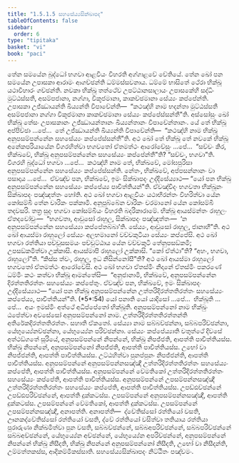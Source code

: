 ```yaml
---
title: "1.5.1.5 සහසේය්‍යසික්ඛාපද"
tableOfContents: false
sidebar:
  order: 6
type: "tipitaka"
basket: "vi"
book: "paci"
---
```



<DynamicBreadcrumb />

<Division number="49" book="paci">

<Paragraph number="164" book="paci">
තේන සමයේන බුද්ධෝ භගවා ආළවියං විහරති අග්ගාළවේ චේතියේ. තේන ඛෝ පන සමයේන උපාසකා ආරාමං ආගච්ඡන්ති ධම්මස්සවනාය. ධම්මේ භාසිතේ ථේරා භික්ඛූ යථාවිහාරං ගච්ඡන්ති. නවකා භික්ඛූ තත්ථේව උපට්ඨානසාලායං උපාසකේහි සද්ධිං මුට්ඨස්සතී, අසම්පජානා, නග්ගා, විකූජමානා, කාකච්ඡමානා සේය්‍යං කප්පේන්ති. උපාසකා උජ්ඣායන්ති ඛිය්‍යන්ති විපාචේන්ති—  “කථඤ්හි නාම භදන්තා මුට්ඨස්සතී අසම්පජානා නග්ගා විකූජමානා කාකච්ඡමානා සේය්‍යං කප්පේස්සන්තී”ති.
</Paragraph>

<Paragraph number="165" book="paci">
අස්සෝසුං ඛෝ භික්ඛූ තේසං උපාසකානං උජ්ඣායන්තානං ඛිය්‍යන්තානං විපාචේන්තානං. යේ තේ භික්ඛූ අප්පිච්ඡා …පේ…  තේ උජ්ඣායන්ති ඛිය්‍යන්ති විපාචේන්ති—  “කථඤ්හි නාම භික්ඛූ අනුපසම්පන්නේන සහසේය්‍යං කප්පේස්සන්තී”ති.
</Paragraph>

<Paragraph number="166" book="paci">
අථ ඛෝ තේ භික්ඛූ තේ නවකේ භික්ඛූ අනේකපරියායේන විගරහිත්වා භගවතෝ ඒතමත්ථං ආරෝචේසුං …පේ…  “සච්චං කිර, භික්ඛවේ, භික්ඛූ අනුපසම්පන්නේන සහසේය්‍යං කප්පේන්තී”ති? “සච්චං, භගවා”ති. විගරහි බුද්ධෝ භගවා …පේ…  කථඤ්හි නාම තේ, භික්ඛවේ, මෝඝපුරිසා අනුපසම්පන්නේන සහසේය්‍යං කප්පේස්සන්ති. නේතං, භික්ඛවේ, අප්පසන්නානං වා පසාදාය …පේ…  ඒවඤ්ච පන, භික්ඛවේ, ඉමං සික්ඛාපදං උද්දිසේය්‍යාථ—
</Paragraph>

<Paragraph number="167" book="paci">
<Emphasis>“යෝ පන භික්ඛු අනුපසම්පන්නේන සහසේය්‍යං කප්පේය්‍ය පාචිත්තියන්”</Emphasis>ති.
</Paragraph>

<Paragraph number="168" book="paci">
ඒවඤ්චිදං භගවතා භික්ඛූනං සික්ඛාපදං පඤ්ඤත්තං හෝති.
</Paragraph>

</Division>
<Division number="50" book="paci">

<Paragraph number="169" book="paci">
අථ ඛෝ භගවා ආළවියං යථාභිරන්තං විහරිත්වා යේන කෝසම්බී තේන චාරිකං පක්කාමි. අනුපුබ්බේන චාරිකං චරමානෝ යේන කෝසම්බී තදවසරි. තත්‍ර සුදං භගවා කෝසම්බියං විහරති බදරිකාරාමේ. භික්ඛූ ආයස්මන්තං රාහුලං ඒතදවෝචුං—  “භගවතා, ආවුසෝ රාහුල, සික්ඛාපදං පඤ්ඤත්තං—  ‘න අනුපසම්පන්නේන සහසේය්‍යා කප්පේතබ්බා’ති. සේය්‍යං, ආවුසෝ රාහුල, ජානාහී”ති. අථ ඛෝ ආයස්මා රාහුලෝ සේය්‍යං අලභමානෝ වච්චකුටියා සේය්‍යං කප්පේසි. අථ ඛෝ භගවා රත්තියා පච්චූසසමයං පච්චුට්ඨාය යේන වච්චකුටි තේනුපසඞ්කමි; උපසඞ්කමිත්වා උක්කාසි. ආයස්මාපි රාහුලෝ උක්කාසි. “කෝ ඒත්ථා”ති? “අහං, භගවා, රාහුලෝ”ති. “කිස්ස ත්වං, රාහුල, ඉධ නිසින්නෝසී”ති?
</Paragraph>

<Paragraph number="170" book="paci">
අථ ඛෝ ආයස්මා රාහුලෝ භගවතෝ ඒතමත්ථං ආරෝචේසි. අථ ඛෝ භගවා ඒතස්මිං නිදානේ ඒතස්මිං පකරණේ ධම්මිං කථං කත්වා භික්ඛූ ආමන්තේසි—  “අනුජානාමි, භික්ඛවේ, අනුපසම්පන්නේන දිරත්තතිරත්තං සහසේය්‍යං කප්පේතුං. ඒවඤ්ච පන, භික්ඛවේ, ඉමං සික්ඛාපදං උද්දිසේය්‍යාථ—
</Paragraph>

</Division>
<Division number="51" book="paci">

<Paragraph number="171" book="paci">
<Emphasis>“යෝ පන භික්ඛු අනුපසම්පන්නේන උත්තරිදිරත්තතිරත්තං සහසේය්‍යං කප්පේය්‍ය, පාචිත්තියන්”</Emphasis>ති. (*5*:<Emphasis>54</Emphasis>)
</Paragraph>

</Division>
<Division number="52" book="paci">

<Paragraph number="172" book="paci">
<Emphasis>යෝ පනා</Emphasis>ති යෝ යාදිසෝ …පේ…  <Emphasis>භික්ඛූ</Emphasis>ති …පේ…  අයං ඉමස්මිං අත්ථේ අධිප්පේතෝ භික්ඛූති.
</Paragraph>

<Paragraph number="173" book="paci">
<Emphasis>අනුපසම්පන්නෝ</Emphasis> නාම භික්ඛුං ඨපේත්වා අවසේසෝ අනුපසම්පන්නෝ නාම.
</Paragraph>

<Paragraph number="174" book="paci">
<Emphasis>උත්තරිදිරත්තතිරත්තන්</Emphasis>ති අතිරේකදිරත්තතිරත්තං.
</Paragraph>

<Paragraph number="175" book="paci">
<Emphasis>සහා</Emphasis>ති ඒකතෝ.
</Paragraph>

<Paragraph number="176" book="paci">
<Emphasis>සේය්‍යා</Emphasis> නාම සබ්බච්ඡන්නා, සබ්බපරිච්ඡන්නා, යේභුය්‍යේනච්ඡන්නා, යේභුය්‍යේන පරිච්ඡන්නා.
</Paragraph>

<Paragraph number="177" book="paci">
<Emphasis>සේය්‍යං කප්පේය්‍යා</Emphasis>ති චතුත්ථේ දිවසේ අත්ථඞ්ගතේ සූරියේ, අනුපසම්පන්නේ නිපන්නේ, භික්ඛු නිපජ්ජති, ආපත්ති පාචිත්තියස්ස. භික්ඛු නිපන්නේ, අනුපසම්පන්නෝ නිපජ්ජති, ආපත්ති පාචිත්තියස්ස. උභෝ වා නිපජ්ජන්ති, ආපත්ති පාචිත්තියස්ස. උට්ඨහිත්වා පුනප්පුනං නිපජ්ජන්ති, ආපත්ති පාචිත්තියස්ස.
</Paragraph>

</Division>
<Division number="53" book="paci">

<Paragraph number="178" book="paci">
අනුපසම්පන්නේ අනුපසම්පන්නසඤ්ඤී උත්තරිදිරත්තතිරත්තං සහසේය්‍යං කප්පේති, ආපත්ති පාචිත්තියස්ස. අනුපසම්පන්නේ වේමතිකෝ උත්තරිදිරත්තතිරත්තං සහසේය්‍යං කප්පේති, ආපත්ති පාචිත්තියස්ස. අනුපසම්පන්නේ උපසම්පන්නසඤ්ඤී උත්තරිදිරත්තතිරත්තං සහසේය්‍යං කප්පේති, ආපත්ති පාචිත්තියස්ස.
</Paragraph>

<Paragraph number="179" book="paci">
උපඩ්ඪච්ඡන්නේ උපඩ්ඪපරිච්ඡන්නේ, ආපත්ති දුක්කටස්ස. උපසම්පන්නේ අනුපසම්පන්නසඤ්ඤී, ආපත්ති දුක්කටස්ස. උපසම්පන්නේ වේමතිකෝ, ආපත්ති දුක්කටස්ස. උපසම්පන්නේ උපසම්පන්නසඤ්ඤී, අනාපත්ති.
</Paragraph>

</Division>
<Division number="54" book="paci">

<Paragraph number="180" book="paci">
අනාපත්ති—  ද්වේතිස්සෝ රත්තියෝ වසති, ඌනකද්වේතිස්සෝ රත්තියෝ වසති, ද්වේ රත්තියෝ වසිත්වා තතියාය රත්තියා පුරාරුණා නික්ඛමිත්වා පුන වසති, සබ්බච්ඡන්නේ, සබ්බඅපරිච්ඡන්නේ, සබ්බපරිච්ඡන්නේ සබ්බඅච්ඡන්නේ, යේභුය්‍යේන අච්ඡන්නේ, යේභුය්‍යේන අපරිච්ඡන්නේ, අනුපසම්පන්නේ නිපන්නේ භික්ඛු නිසීදති, භික්ඛු නිපන්නේ අනුපසම්පන්නෝ නිසීදති, උභෝ වා නිසීදන්ති, උම්මත්තකස්ස, ආදිකම්මිකස්සාති.

</Paragraph>
</Division>

<Paragraph number="181" type="center" book="paci">
සහසේය්‍යසික්ඛාපදං නිට්ඨිතං පඤ්චමං.
</Paragraph>